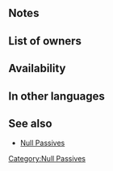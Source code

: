 {{Passive
|name=Null C-Disrupt
|type=B
|exclusive=0
|canUseMove={{MoveList|Infantry}}
|canUseWeapon={{WeaponList|All}}
|1name=Null C-Disrupt 1
|1tagid=SID_見切り・反撃不可1
|1promotionRarity=4
|1promotionTier=1
|alt1name=Null C Disrupt 1
|1effect=At start of combat, if unit's HP = 100%, neutralizes effects that prevent unit's counterattacks during combat.
|1required=-
|1cost=60
|2name=Null C-Disrupt 2
|2tagid=SID_見切り・反撃不可2
|2promotionRarity=5
|2promotionTier=1
|alt2name=Null C Disrupt 2
|2effect=At start of combat, if unit's HP ≥ 50%, neutralizes effects that prevent unit's counterattacks during combat.
|2cost=120
|3name=Null C-Disrupt 3
|3tagid=SID_見切り・反撃不可3
|alt3name=Null C Disrupt 3
|3effect=Neutralizes effects that prevent unit's counterattacks during combat.
|3cost=240
|3next=-
|4name=Null C-Disrupt 4
|4tagid=SID_見切り・反撃不可4
|4effect=Inflicts Atk/Spd-4 on foe, neutralizes effects that prevent unit's counterattacks, and reduces damage from foe's first attack by 30% during combat.
|4cost=300
|properties=random_owner
}}
==Notes==
{{Counterattack prevention neutralization}}
{{Temporary debuffs|name=Null C-Disrupt 4}}
{{DamagePercentageReduction}}
==List of owners==
{{Skill Hero List}}
==Availability==
{{PassiveFocusList}}
{{PassiveDistributionList}}
{{PassiveCombatManualList}}
==In other languages==
{{OtherLanguages
|japanese=見切り・反撃不可
|german=K.-Sperre-Neg.
|spanishEU=Anticontra nula
|spanishLA=Anticontra nula
|french=Contre protégé
|italian=Nega disturbo
|chineseTW=識破・無法反擊
|portuguese=Anticontra nulo
}}
==See also==
{{See also skills|cond=Description LIKE '%prevent unit\'s counterattacks%' OR Description LIKE '%prevent counterattacks%'}}
* [[Null Passives]]
{{Passives Navbox|B}}
[[Category:Null Passives]]